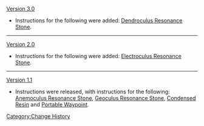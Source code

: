 [[Version 3.0]]
*Instructions for the following were added: [[Dendroculus Resonance Stone]].
----
[[Version 2.0]]
*Instructions for the following were added: [[Electroculus Resonance Stone]].
----
[[Version 1.1]]
*Instructions were released, with instructions for the following: [[Anemoculus Resonance Stone]], [[Geoculus Resonance Stone]], [[Condensed Resin]] and [[Portable Waypoint]].
<noinclude>[[Category:Change History]]</noinclude>